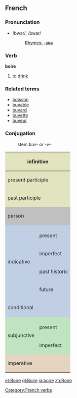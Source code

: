 ==French==
===Pronunciation===
*/bwar/, /bwar/
*:[[Rhymes:French:-aʀə|Rhymes: -aʀə]]

===Verb===
'''boire'''

# to [[drink]]

===Related terms===
*[[boisson]]
*[[buvable]]
*[[buvard]]
*[[buvette]]
*[[buveur]]

===Conjugation===
: stem ''buv-'' or ''-v-''
<center>
{| style="background:#F0F0F0"

|-
! colspan="3" style="background:#e2e4c0" | infinitive
| colspan="5" | boire

|-
! colspan="3" style="background:#e2e4c0" | present participle
| colspan="5" | [[buvant]]

|-
! colspan="3" style="background:#e2e4c0" | past participle
| colspan="5" | [[bu]]

|-
! colspan="2" rowspan="2" style="background:#C0C0C0" | person
! colspan="3" style="background:#C0C0C0" | singular
! colspan="3" style="background:#C0C0C0" | plural

|-
! style="background:#C0C0C0;width:12.5%" | first
! style="background:#C0C0C0;width:12.5%" | second
! style="background:#C0C0C0;width:12.5%" | third
! style="background:#C0C0C0;width:12.5%" | first
! style="background:#C0C0C0;width:12.5%" | second
! style="background:#C0C0C0;width:12.5%" | third

|-
! style="background:#c0cfe4" rowspan="5" | indicative
! style="background:#c0cfe4" | 
! style="background:#c0cfe4" | je
! style="background:#c0cfe4" | tu
! style="background:#c0cfe4" | il
! style="background:#c0cfe4" | nous
! style="background:#c0cfe4" | vous
! style="background:#c0cfe4" | ils

|-
! style="height:3em;background:#c0cfe4" | present
| bois
| bois
| boit
| buvons
| buvez
| boivent

|-
! style="height:3em;background:#c0cfe4" | imperfect
| buvais
| buvais
| buvait
| buvions
| buviez
| buvaient

|-
! style="height:3em;background:#c0cfe4" | past historic
| bus
| bus
| but
| bûmes
| bûtes
| burent

|-
! style="height:3em;background:#c0cfe4" | future
| boirai
| boiras
| boira
| boirons
| boirez
| boiront

|-
! style="height:3em;background:#c0cfe4" colspan="2" | conditional
| boirais
| boirais
| boirait
| boirions
| boiriez
| boiraient

|-
! style="background:#c0e4c0" rowspan="3" | subjunctive
! style="background:#c0e4c0" | 
! style="background:#c0e4c0" | que je
! style="background:#c0e4c0" | que tu
! style="background:#c0e4c0" | qu'il
! style="background:#c0e4c0" | que nous
! style="background:#c0e4c0" | que vous
! style="background:#c0e4c0" | qu'ils

|-
! style="height:3em;background:#c0e4c0" | present
| boive
| boives
| boive
| boivions
| boiviez
| boivent

|-
! style="height:3em;background:#c0e4c0" | imperfect
| busse
| busses
| bût
| bussions
| bussiez
| bussent

|-
! colspan="2" rowspan="2" style="height:3em;background:#e4d4c0" | imperative
! style="background:#e4d4c0" | -
! style="background:#e4d4c0" | tu
! style="background:#e4d4c0" | -
! style="background:#e4d4c0" | nous
! style="background:#e4d4c0" | vous
! style="background:#e4d4c0" | -

|-
|
| bois
| 
| buvons
| buvez
| 

|}
</center>
[[Category:French verbs]]
[[et:Boire]]
[[gl:Boire]]
[[ja:boire]]
[[zh:Boire]]
